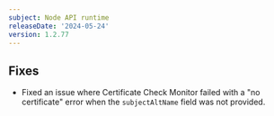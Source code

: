 ```yaml
---
subject: Node API runtime
releaseDate: '2024-05-24'
version: 1.2.77
---
```


## Fixes

* Fixed an issue where Certificate Check Monitor failed with a "no certificate" error when the `subjectAltName` field was not provided.
